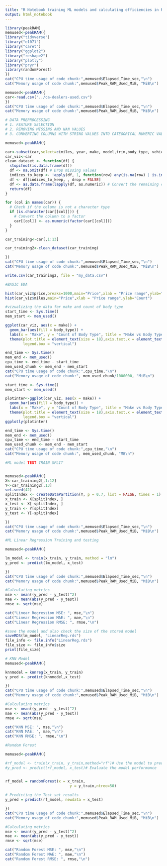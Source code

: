 ```yaml
---
title: "R Notebook training ML models and calculating efficiencies in R"
output: html_notebook
---
```



```r
library(peakRAM)
memused<-peakRAM({
library("tidyverse")
library("e1071")
library("caret")
library("ggplot2")
library("reshape2")
library("plotly")
library("pryr")
library(randomForest)
})
cat("CPU time usage of code chunk:",memused$Elapsed_Time_sec,"\n")
cat("Memory usage of code chunk:",memused$Peak_RAM_Used_MiB, "MiB\n")
```


```r
memused<-peakRAM({
car<-read.csv("../ca-dealers-used.csv")
})
cat("CPU time usage of code chunk:",memused$Elapsed_Time_sec,"\n")
cat("Memory usage of code chunk:",memused$Peak_RAM_Used_MiB, "MiB\n")

```


```r
# DATA PREPROCESSING
# 1. FEATURE SELECTION
# 2. REMOVING MISSING AND NAN VALUES
# 3. CONVERTING COLUMNS WITH STRING VALUES INTO CATEGORICAL NUMERIC VALUES

memused<-peakRAM({

car<-subset(car,select=c(miles, year, make, model,trim,body_type, vehicle_type, drivetrain, transmission, fuel_type,engine_size, city,price))
car_viz<-car
clean_dataset <- function(df) {
  stopifnot(is.data.frame(df))
  df <- na.omit(df) # Drop missing values
  indices_to_keep <- !apply(df, 1, function(row) any(is.na(row) | is.infinite(row) | row == -Inf)) # Check for NaN, Inf, and -Inf
  df <- df[indices_to_keep, , drop = FALSE]
  df <- as.data.frame(lapply(df, as.numeric)) # Convert the remaining columns to numeric type
  return(df)
}

for (col in names(car)) {
  # Check if the column is not a character type
  if (is.character(car[[col]])) {
    # Convert the column to a factor
    car[[col]] <- as.numeric(factor(car[[col]]))
  }
}

car_training<-car[,1:13]

car_training2<-clean_dataset(car_training) 

})
cat("CPU time usage of code chunk:",memused$Elapsed_Time_sec,"\n")
cat("Memory usage of code chunk:",memused$Peak_RAM_Used_MiB, "MiB\n")

write.csv(car_training2, file = "my_data.csv")
```
```r
#BASIC EDA

hist(car_viz$price,breaks=1000,main="Price",xlab = "Price range",ylab="Count")
hist(car_viz$miles,main="Price",xlab = "Price range",ylab="Count")
```


```r
#vizualizing the data for make and count of body type
start_time <- Sys.time()
mem_start <- mem_used()

ggplot(car_viz, aes(x = make)) +
  geom_bar(aes(fill = body_type)) +
  labs(x = "Make", y = "Count of Body Type", title = "Make vs Body Type") +
  theme(plot.title = element_text(size = 18),axis.text.x = element_text(angle = 65,  hjust = 1),legend.key.size = unit(0.2,'cm'),legend.text = element_text(size = 5), legend.title = element_text(size = 5),
        legend.box = "vertical")

end_time <- Sys.time()
mem_end <- mem_used()
cpu_time <- end_time - start_time
mem_used_chunk <- mem_end - mem_start
cat("CPU time usage of code chunk:",cpu_time,"\n")
cat("Memory usage of code chunk:", mem_used_chunk/1000000, "MiB\n")

```

```r
start_time <- Sys.time()
mem_start <- mem_used()

plotinter<-ggplot(car_viz, aes(x = make)) +
  geom_bar(aes(fill = body_type)) +
  labs(x = "Make", y = "Count of Body Type", title = "Make vs Body Type") +
  theme(plot.title = element_text(size = 18),axis.text.x = element_text(angle = 65,  hjust = 1),legend.key.size = unit(0.2,'cm'),legend.text = element_text(size = 5), legend.title = element_text(size = 5),
        legend.box = "vertical")
ggplotly(plotinter)

end_time <- Sys.time()
mem_end <- mem_used()
cpu_time <- end_time - start_time
mem_used_chunk <- mem_end - mem_start
cat("CPU time usage of code chunk:",cpu_time,"\n")
cat("Memory usage of code chunk:", mem_used_chunk, "MB\n")
```



```r
#ML model TEST TRAIN SPLIT


memused<-peakRAM({
X<-car_training2[,1:12]
Y<-car_training2[,13]
set.seed(42)
splitIndex <- createDataPartition(Y, p = 0.7, list = FALSE, times = 1)
x_train <- X[splitIndex, ]
x_test <- X[-splitIndex, ]
y_train <- Y[splitIndex]
y_test <- Y[-splitIndex]

})
cat("CPU time usage of code chunk:",memused$Elapsed_Time_sec,"\n")
cat("Memory usage of code chunk:",memused$Peak_RAM_Used_MiB, "MiB\n")


```



```r
#ML Linear Regression Training and testing

memused<-peakRAM({

lm_model <- train(x_train, y_train, method = "lm")
y_pred <- predict(lm_model, x_test)

})
cat("CPU time usage of code chunk:",memused$Elapsed_Time_sec,"\n")
cat("Memory usage of code chunk:",memused$Peak_RAM_Used_MiB, "MiB\n")

#Calculating metrics
mse <- mean((y_pred - y_test)^2)
mae <- mean(abs(y_pred - y_test))
rmse <- sqrt(mse)

cat("Linear Regression MSE: ", mse,"\n")
cat("Linear Regression MAE: ", mae,"\n")
cat("Linear Regression RMSE: ", rmse,"\n")

```

```r
#save the model and also check the size of the stored model
saveRDS(lm_model, "LinearReg.rds")
file_info <- file.info("LinearReg.rds")
file_size <- file_info$size
print(file_size)

```

```r
# KNN Model
memused<-peakRAM({

knnmodel = knnreg(x_train, y_train)
y_pred <- predict(knnmodel,x_test)

})
cat("CPU time usage of code chunk:",memused$Elapsed_Time_sec,"\n")
cat("Memory usage of code chunk:",memused$Peak_RAM_Used_MiB, "MiB\n")

#Calculating metrics
mse <- mean((y_pred - y_test)^2)
mae <- mean(abs(y_pred - y_test))
rmse <- sqrt(mse)

cat("KNN MSE: ", mse,"\n")
cat("KNN MAE: ", mae,"\n")
cat("KNN RMSE: ", rmse,"\n")

```


```r
#Random Forest

memused<-peakRAM({

#rf_model <- train(x_train, y_train,method="rf")# Use the model to predict on X_test
#y_pred <- predict(rf_model, x_test)# Evaluate the model performance


rf_model = randomForest(x = x_train,
                             y = y_train,ntree=50)
  
# Predicting the Test set results
y_pred = predict(rf_model, newdata = x_test)

})
cat("CPU time usage of code chunk:",memused$Elapsed_Time_sec,"\n")
cat("Memory usage of code chunk:",memused$Peak_RAM_Used_MiB, "MiB\n")

#Calculating metrics
mse <- mean((y_pred - y_test)^2)
mae <- mean(abs(y_pred - y_test))
rmse <- sqrt(mse)

cat("Random Forest MSE: ", mse,"\n")
cat("Random Forest MAE: ", mae,"\n")
cat("Random Forest RMSE: ", rmse,"\n")
```